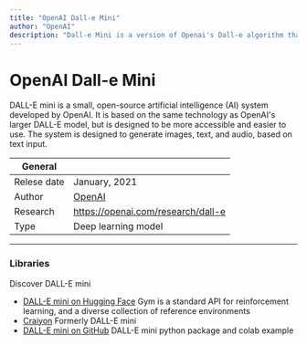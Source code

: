 ```yaml
---
title: "OpenAI Dall-e Mini"
author: "OpenAI"
description: "Dall-e Mini is a version of Openai's Dall-e algorithm that is specifically designed to generate small, high-quality images."
---
```


# OpenAI Dall-e Mini
DALL-E mini is a small, open-source artificial intelligence (AI) system developed by OpenAI.
 It is based on the same technology as OpenAI's larger DALL-E model, but is designed to be more
  accessible and easier to use. The system is designed to generate images, text, and audio, based on text input.

| General  |  |
| --- | --- |
| Relese date |  January, 2021 |
| Author | [OpenAI](https://openai.com/)  |
| Research | https://openai.com/research/dall-e |
| Type | Deep learning model |

---

### Libraries
Discover DALL-E mini

* [DALL-E mini on Hugging Face](https://huggingface.co/spaces/dalle-mini/dalle-mini) Gym is a standard API for reinforcement learning, and a diverse collection of reference environments
* [Craiyon](https://www.craiyon.com/) Formerly DALL-E mini
* [DALL-E mini on GitHub](https://github.com/borisdayma/dalle-mini) DALL-E mini python package and colab example
